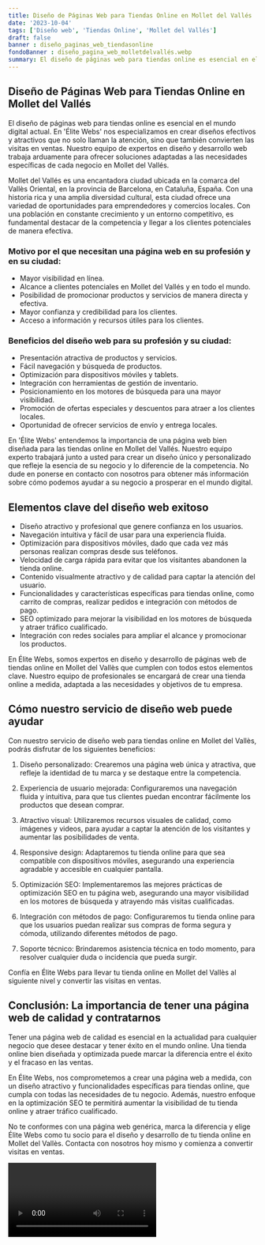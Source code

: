 ```yaml
---
title: Diseño de Páginas Web para Tiendas Online en Mollet del Vallés
date: '2023-10-04'
tags: ['Diseño web', 'Tiendas Online', 'Mollet del Vallés']
draft: false
banner : diseño_paginas_web_tiendasonline
fondoBanner : diseño_pagina_web_molletdelvallés.webp
summary: El diseño de páginas web para tiendas online es esencial en el mundo digital actual. En 'Élite Webs' nos especializamos en crear diseños efectivos y atractivos que no solo llaman la atención, sino que también convierten las visitas en ventas. Nuestro equipo de expertos en diseño y desarrollo web trabaja arduamente para ofrecer soluciones adaptadas a las necesidades específicas de cada negocio en Mollet del Vallés.
---
```


## Diseño de Páginas Web para Tiendas Online en Mollet del Vallés

El diseño de páginas web para tiendas online es esencial en el mundo digital actual. En 'Élite Webs' nos especializamos en crear diseños efectivos y atractivos que no solo llaman la atención, sino que también convierten las visitas en ventas. Nuestro equipo de expertos en diseño y desarrollo web trabaja arduamente para ofrecer soluciones adaptadas a las necesidades específicas de cada negocio en Mollet del Vallés.

Mollet del Vallés es una encantadora ciudad ubicada en la comarca del Vallès Oriental, en la provincia de Barcelona, en Cataluña, España. Con una historia rica y una amplia diversidad cultural, esta ciudad ofrece una variedad de oportunidades para emprendedores y comercios locales. Con una población en constante crecimiento y un entorno competitivo, es fundamental destacar de la competencia y llegar a los clientes potenciales de manera efectiva.

### Motivo por el que necesitan una página web en su profesión y en su ciudad:

- Mayor visibilidad en línea.
- Alcance a clientes potenciales en Mollet del Vallés y en todo el mundo.
- Posibilidad de promocionar productos y servicios de manera directa y efectiva.
- Mayor confianza y credibilidad para los clientes.
- Acceso a información y recursos útiles para los clientes.

### Beneficios del diseño web para su profesión y su ciudad:

- Presentación atractiva de productos y servicios.
- Fácil navegación y búsqueda de productos.
- Optimización para dispositivos móviles y tablets.
- Integración con herramientas de gestión de inventario.
- Posicionamiento en los motores de búsqueda para una mayor visibilidad.
- Promoción de ofertas especiales y descuentos para atraer a los clientes locales.
- Oportunidad de ofrecer servicios de envío y entrega locales.

En 'Élite Webs' entendemos la importancia de una página web bien diseñada para las tiendas online en Mollet del Vallés. Nuestro equipo experto trabajará junto a usted para crear un diseño único y personalizado que refleje la esencia de su negocio y lo diferencie de la competencia. No dude en ponerse en contacto con nosotros para obtener más información sobre cómo podemos ayudar a su negocio a prosperar en el mundo digital.

<GifSeo />

<Cta />

## Elementos clave del diseño web exitoso

- Diseño atractivo y profesional que genere confianza en los usuarios.
- Navegación intuitiva y fácil de usar para una experiencia fluida.
- Optimización para dispositivos móviles, dado que cada vez más personas realizan compras desde sus teléfonos.
- Velocidad de carga rápida para evitar que los visitantes abandonen la tienda online.
- Contenido visualmente atractivo y de calidad para captar la atención del usuario.
- Funcionalidades y características específicas para tiendas online, como carrito de compras, realizar pedidos e integración con métodos de pago.
- SEO optimizado para mejorar la visibilidad en los motores de búsqueda y atraer tráfico cualificado.
- Integración con redes sociales para ampliar el alcance y promocionar los productos.

En Élite Webs, somos expertos en diseño y desarrollo de páginas web de tiendas online en Mollet del Vallès que cumplen con todos estos elementos clave. Nuestro equipo de profesionales se encargará de crear una tienda online a medida, adaptada a las necesidades y objetivos de tu empresa.

## Cómo nuestro servicio de diseño web puede ayudar

Con nuestro servicio de diseño web para tiendas online en Mollet del Vallès, podrás disfrutar de los siguientes beneficios:

1. Diseño personalizado: Crearemos una página web única y atractiva, que refleje la identidad de tu marca y se destaque entre la competencia.

2. Experiencia de usuario mejorada: Configuraremos una navegación fluida y intuitiva, para que tus clientes puedan encontrar fácilmente los productos que desean comprar.

3. Atractivo visual: Utilizaremos recursos visuales de calidad, como imágenes y videos, para ayudar a captar la atención de los visitantes y aumentar las posibilidades de venta.

4. Responsive design: Adaptaremos tu tienda online para que sea compatible con dispositivos móviles, asegurando una experiencia agradable y accesible en cualquier pantalla.

5. Optimización SEO: Implementaremos las mejores prácticas de optimización SEO en tu página web, asegurando una mayor visibilidad en los motores de búsqueda y atrayendo más visitas cualificadas.

6. Integración con métodos de pago: Configuraremos tu tienda online para que los usuarios puedan realizar sus compras de forma segura y cómoda, utilizando diferentes métodos de pago.

7. Soporte técnico: Brindaremos asistencia técnica en todo momento, para resolver cualquier duda o incidencia que pueda surgir.

Confía en Élite Webs para llevar tu tienda online en Mollet del Vallès al siguiente nivel y convertir las visitas en ventas.

## Conclusión: La importancia de tener una página web de calidad y contratarnos

Tener una página web de calidad es esencial en la actualidad para cualquier negocio que desee destacar y tener éxito en el mundo online. Una tienda online bien diseñada y optimizada puede marcar la diferencia entre el éxito y el fracaso en las ventas.

En Élite Webs, nos comprometemos a crear una página web a medida, con un diseño atractivo y funcionalidades específicas para tiendas online, que cumpla con todas las necesidades de tu negocio. Además, nuestro enfoque en la optimización SEO te permitirá aumentar la visibilidad de tu tienda online y atraer tráfico cualificado.

No te conformes con una página web genérica, marca la diferencia y elige Élite Webs como tu socio para el diseño y desarrollo de tu tienda online en Mollet del Vallès. Contacta con nosotros hoy mismo y comienza a convertir visitas en ventas.

<Video />

<CtaBot job='Tiendas Online' city='Mollet del Vallés'/>

<Gmaps query='Mollet del Vallés+españa+maps' />